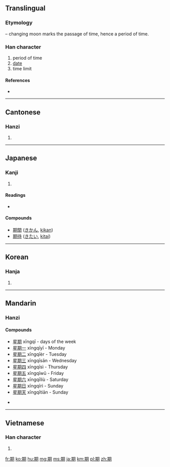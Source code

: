 {{also|朞}}
==Translingual==

===Etymology===
{{Han compound|其|月|t2=moon|ls=psc|c1=p|c2=s}} – changing moon marks the passage of time, hence a period of time.

===Han character===
{{Han char|rn=74|rad=月|as=08|sn=12|four=4782<sub>0</sub>|canj=廿金月 (TCB)}}

# period of time
# [[date]]
# time limit

====References====
* {{Han ref|kx=0506.110|dkj=14378|dj=0887.040|hdz=32083.070|uh=671F|ud=26399|bh=B4C1|bd=46273}}

----

==Cantonese==

===Hanzi===
{{yue-hanzi|jyut=|y=kei4}}

# {{defn|Cantonese|sort=月08}}

----

==Japanese==

===Kanji===
{{ja-kanji|grade=3|rs=月08}}

# {{defn|Japanese|sort=月08}}

====Readings====
* {{ja-readings|on=[[き]] (ki), [[ご]] (go)|kun=[[ちぎる]] (chigiru)}}

====Compounds====
* [[期間]] ([[きかん]], [[kikan]])
* [[期待]] ([[きたい]], [[kitai]])

----

==Korean==

===Hanja===
{{ko-hanja|hangeul=기|eumhun=|rv=gi|mr=ki|y=ki}}

# {{defn|Korean|sort=月08}}

----

==Mandarin==

===Hanzi===
{{cmn-hanzi|pin=[[jī]] ([[ji1]]), [[qī]] ([[qi1]]), [[qí]] ([[qi2]])|wg=chi<sup>1</sup>, ch'i<sup>1</sup>, ch'i<sup>2</sup>}}

====Compounds====
* [[星期]]   xīngqī - days of the week
* [[星期一]] xīngqīyī - Monday
* [[星期二]] xīngqīèr - Tuesday
* [[星期三]] xīngqīsān - Wednesday
* [[星期四]] xīngqīsì - Thursday
* [[星期五]] xīngqīwǔ - Friday
* [[星期六]] xīngqīliù - Saturday
* [[星期日]] xīngqīrì - Sunday
* [[星期天]] xīngqītiān - Sunday

* {{defn|Mandarin|sort=月08}}

----

==Vietnamese==

===Han character===
{{vi-hantu|[[kỳ]], [[kì]], [[kề]]|rs=月08}}

# {{defn|Vietnamese|sort=月08}}

[[fr:期]]
[[ko:期]]
[[hu:期]]
[[mg:期]]
[[ms:期]]
[[ja:期]]
[[km:期]]
[[pl:期]]
[[zh:期]]